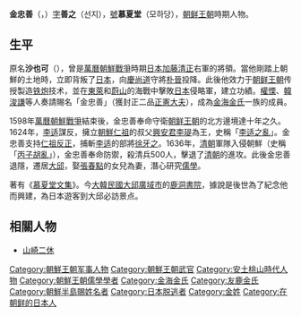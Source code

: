 {{noteTA
|1=zh-hans:李适; zh-hant:李适;
|2=zh-hans:李适之乱; zh-hant:李适之亂;
}}
{{Infobox Korean name
| hanja = 金忠善
| hangul = 김충선
|rr=Gim Chung-seon
|mr=Kim Ch'ungsŏn
}}
'''金忠善'''（{{lang|ko|김충선}}，{{bd|1571年||1642年||CatIdx=S金}}）[[表字|字]]'''善之'''（선지），[[號|號]]'''慕夏堂'''（모하당），[[朝鲜王朝|朝鲜王朝]]時期人物。

==生平==
原名'''沙也可'''（{{lang|ja|さやか}}），曾是[[萬曆朝鮮戰爭|萬曆朝鮮戰爭]]時期[[日本|日本]][[加藤清正|加藤清正]]右軍的將領。當他剛踏上朝鮮的土地時，立即背叛了[[日本|日本]]，向[[慶尚道|慶尚道]]守將[[朴晉|朴晉]]投降。此後他效力于[[朝鲜王朝|朝鲜王朝]]传授製造[[铁炮|铁炮]]技术，並在[[東萊|東萊]]和[[蔚山|蔚山]]的海戰中擊敗[[日本|日本]]侵略軍，建立功績。[[權慄|權慄]]、[[韓浚謙|韓浚謙]]等人奏請賜名「金忠善」（獲封正二品[[正憲大夫|正憲大夫]]），成為[[金海金氏|金海金氏]]一族的成員。

1598年[[萬曆朝鮮戰爭|萬曆朝鮮戰爭]]結束後，金忠善奉命守衛[[朝鲜王朝|朝鲜王朝]]的北方邊境達十年之久。1624年，[[李适_(朝鮮)|李适]]謀反，擁立[[朝鮮仁祖|朝鮮仁祖]]的叔父[[李瑅|興安君李瑅]]為王，史稱「[[李适之亂|李适之亂]]」。金忠善支持[[仁祖反正|仁祖反正]]，捕斬[[李适_(朝鮮)|李适]]的部將[[徐牙之|徐牙之]]。1636年，[[清朝|清朝]]軍隊入侵朝鮮（史稱「[[丙子胡亂|丙子胡亂]]」），金忠善奉命防禦，殺清兵500人，擊退了[[清朝|清朝]]的進攻。此後金忠善退隱，遷居[[大邱|大邱]]，娶[[張春點|張春點]]的女兒為妻，潛心研究[[儒學|儒學]]。

著有《[[慕夏堂文集|慕夏堂文集]]》。今[[大韓民國|大韓民國]][[大邱廣域市|大邱廣域市]]的[[鹿洞書院|鹿洞書院]]，據說是後世為了紀念他而興建，為日本遊客到大邱必訪景点。

== 相關人物 ==
*[[山崎二休|山崎二休]]

{{DEFAULTSORT:Kim, Chung-seon}}
[[Category:朝鮮王朝军事人物|Category:朝鮮王朝军事人物]]
[[Category:朝鮮王朝武官|Category:朝鮮王朝武官]]
[[Category:安土桃山時代人物|Category:安土桃山時代人物]]
[[Category:朝鮮王朝儒學學者|Category:朝鮮王朝儒學學者]]
[[Category:金海金氏|Category:金海金氏]]
[[Category:友鹿金氏|Category:友鹿金氏]]
[[Category:朝鮮半島賜姓名者|Category:朝鮮半島賜姓名者]]
[[Category:日本脱逃者|Category:日本脱逃者]]
[[Category:金姓|Category:金姓]]
[[Category:在朝鲜的日本人|Category:在朝鲜的日本人]]

{{朝鮮半島人物小作品}}